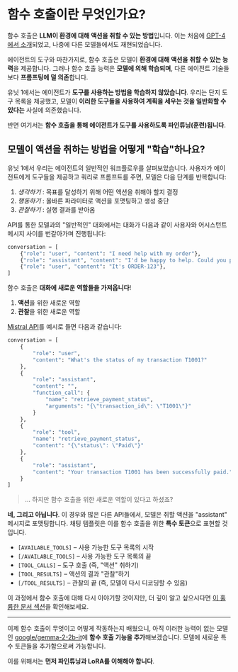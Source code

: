 # 함수 호출이란 무엇인가요?

함수 호출은 **LLM이 환경에 대해 액션을 취할 수 있는 방법**입니다. 이는 처음에 [GPT-4에서 소개](https://openai.com/index/function-calling-and-other-api-updates/)되었고, 나중에 다른 모델들에서도 재현되었습니다.

에이전트의 도구와 마찬가지로, 함수 호출은 모델이 **환경에 대해 액션을 취할 수 있는 능력**을 제공합니다. 그러나 함수 호출 능력은 **모델에 의해 학습되며**, 다른 에이전트 기술들보다 **프롬프팅에 덜 의존**합니다.

유닛 1에서는 에이전트가 **도구를 사용하는 방법을 학습하지 않았습니다**. 우리는 단지 도구 목록을 제공했고, 모델이 **이러한 도구들을 사용하여 계획을 세우는 것을 일반화할 수 있다는** 사실에 의존했습니다.

반면 여기서는 **함수 호출을 통해 에이전트가 도구를 사용하도록 파인튜닝(훈련)됩니다**.

## 모델이 액션을 취하는 방법을 어떻게 "학습"하나요?

유닛 1에서 우리는 에이전트의 일반적인 워크플로우를 살펴보았습니다. 사용자가 에이전트에게 도구들을 제공하고 쿼리로 프롬프트를 주면, 모델은 다음 단계를 반복합니다:

1. *생각하기* : 목표를 달성하기 위해 어떤 액션을 취해야 할지 결정
2. *행동하기* : 올바른 파라미터로 액션을 포맷팅하고 생성 중단
3. *관찰하기* : 실행 결과를 받아옴

API를 통한 모델과의 "일반적인" 대화에서는 대화가 다음과 같이 사용자와 어시스턴트 메시지 사이를 번갈아가며 진행됩니다:

```python
conversation = [
    {"role": "user", "content": "I need help with my order"},
    {"role": "assistant", "content": "I'd be happy to help. Could you provide your order number?"},
    {"role": "user", "content": "It's ORDER-123"},
]
```

함수 호출은 **대화에 새로운 역할들을 가져옵니다**!

1. **액션**을 위한 새로운 역할
2. **관찰**을 위한 새로운 역할

[Mistral API](https://docs.mistral.ai/capabilities/function_calling/)를 예시로 들면 다음과 같습니다:

```python
conversation = [
    {
        "role": "user",
        "content": "What's the status of my transaction T1001?"
    },
    {
        "role": "assistant",
        "content": "",
        "function_call": {
            "name": "retrieve_payment_status",
            "arguments": "{\"transaction_id\": \"T1001\"}"
        }
    },
    {
        "role": "tool",
        "name": "retrieve_payment_status",
        "content": "{\"status\": \"Paid\"}"
    },
    {
        "role": "assistant",
        "content": "Your transaction T1001 has been successfully paid."
    }
]
```

> ... 하지만 함수 호출을 위한 새로운 역할이 있다고 하셨죠?

**네, 그리고 아닙니다**. 이 경우와 많은 다른 API들에서, 모델은 취할 액션을 "assistant" 메시지로 포맷팅합니다. 채팅 템플릿은 이를 함수 호출을 위한 **특수 토큰**으로 표현할 것입니다.

- `[AVAILABLE_TOOLS]` – 사용 가능한 도구 목록의 시작  
- `[/AVAILABLE_TOOLS]` – 사용 가능한 도구 목록의 끝  
- `[TOOL_CALLS]` – 도구 호출 (즉, "액션" 취하기)  
- `[TOOL_RESULTS]` – 액션의 결과 "관찰"하기  
- `[/TOOL_RESULTS]` – 관찰의 끝 (즉, 모델이 다시 디코딩할 수 있음)

이 과정에서 함수 호출에 대해 다시 이야기할 것이지만, 더 깊이 알고 싶으시다면 [이 훌륭한 문서 섹션](https://docs.mistral.ai/capabilities/function_calling/)을 확인해보세요.

---
이제 함수 호출이 무엇이고 어떻게 작동하는지 배웠으니, 아직 이러한 능력이 없는 모델인 [google/gemma-2-2b-it](https://huggingface.co/google/gemma-2-2b-it)에 **함수 호출 기능을 추가**해보겠습니다. 모델에 새로운 특수 토큰들을 추가함으로써 가능합니다.

이를 위해서는 **먼저 파인튜닝과 LoRA를 이해해야 합니다**. 